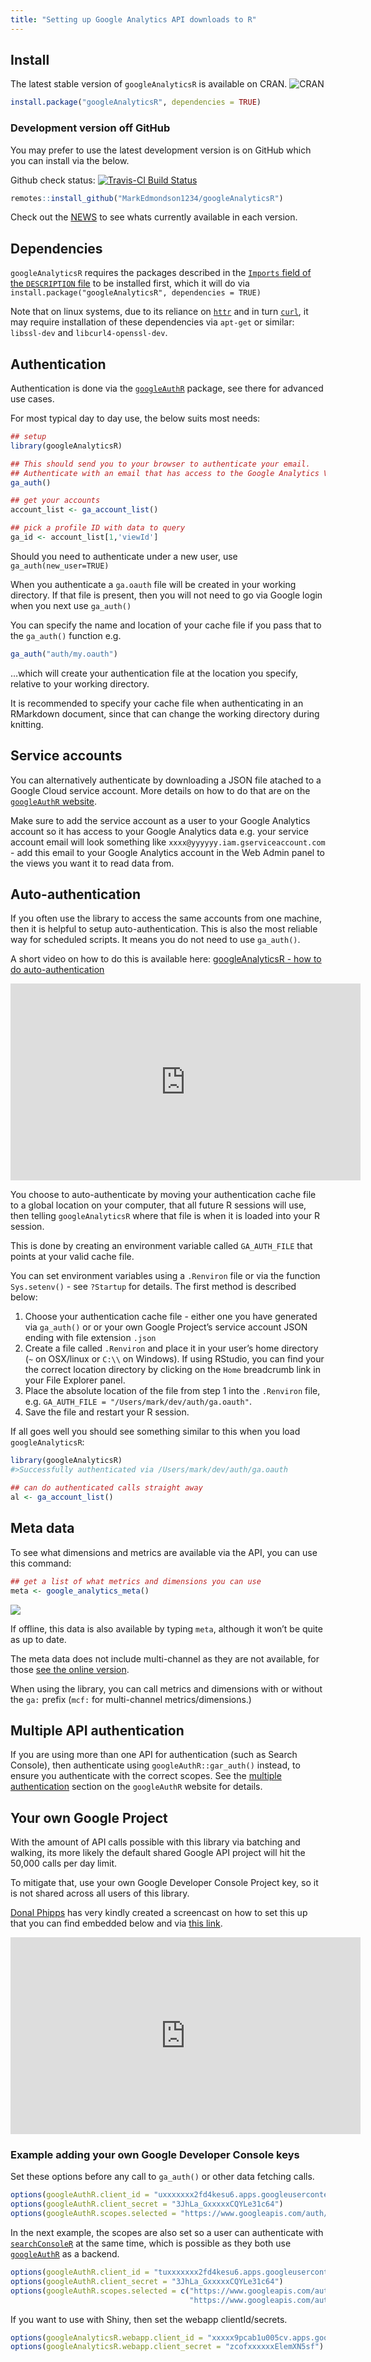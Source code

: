 ```yaml
---
title: "Setting up Google Analytics API downloads to R"
---
```


## Install

The latest stable version of `googleAnalyticsR` is available on CRAN.
![CRAN](http://www.r-pkg.org/badges/version/googleAnalyticsR)

```r
install.package("googleAnalyticsR", dependencies = TRUE)
```

### Development version off GitHub

You may prefer to use the latest development version is on GitHub which you can install via the below.

Github check status: [![Travis-CI Build Status](https://travis-ci.org/MarkEdmondson1234/googleAnalyticsR.svg?branch=master)](https://travis-ci.org/MarkEdmondson1234/googleAnalyticsR)

```r
remotes::install_github("MarkEdmondson1234/googleAnalyticsR")
```

Check out the [NEWS](https://github.com/MarkEdmondson1234/googleAnalyticsR/blob/master/NEWS.md) to see whats currently available in each version.

## Dependencies

`googleAnalyticsR` requires the packages described in the [`Imports` field of the `DESCRIPTION` file](https://github.com/MarkEdmondson1234/googleAnalyticsR/blob/master/DESCRIPTION) to be installed first, which it will do via `install.package("googleAnalyticsR", dependencies = TRUE)`

Note that on linux systems, due to its reliance on [`httr`]( https://CRAN.R-project.org/package=httr ) and in turn [`curl`]( https://CRAN.R-project.org/package=curl), it may require installation of these dependencies via `apt-get` or similar: `libssl-dev` and `libcurl4-openssl-dev`.

## Authentication

Authentication is done via the [`googleAuthR`](http://code.markedmondson.me/googleAuthR/articles/google-authentication-types.html) package, see there for advanced use cases. 

For most typical day to day use, the below suits most needs:

```r
## setup
library(googleAnalyticsR)

## This should send you to your browser to authenticate your email.
## Authenticate with an email that has access to the Google Analytics View you want to use.
ga_auth()

## get your accounts
account_list <- ga_account_list()

## pick a profile ID with data to query
ga_id <- account_list[1,'viewId']

```

Should you need to authenticate under a new user, use `ga_auth(new_user=TRUE)`

When you authenticate a `ga.oauth` file will be created in your working directory.  If that file is present, then you will not need to go via Google login when you next use `ga_auth()`

You can specify the name and location of your cache file if you pass that to the `ga_auth()` function e.g.

```r
ga_auth("auth/my.oauth")
```

...which will create your authentication file at the location you specify, relative to your working directory. 

It is recommended to specify your cache file when authenticating in an RMarkdown document, since that can change the working directory during knitting. 

## Service accounts

You can alternatively authenticate by downloading a JSON file atached to a Google Cloud service account.  More details on how to do that are on the [`googleAuthR` website](http://code.markedmondson.me/googleAuthR/articles/google-authentication-types.html#authentication-with-a-json-file-via-service-accounts).  

Make sure to add the service account as a user to your Google Analytics account so it has access to your Google Analytics data e.g. your service account email will look something like `xxxx@yyyyyy.iam.gserviceaccount.com` - add this email to your Google Analytics account in the Web Admin panel to the views you want it to read data from. 

## Auto-authentication

If you often use the library to access the same accounts from one machine, then it is helpful to setup auto-authentication.  This is also the most reliable way for scheduled scripts. It means you do not need to use `ga_auth()`.

A short video on how to do this is available here: [googleAnalyticsR - how to do auto-authentication](https://www.youtube.com/watch?v=zgwDQu-mCOc)

<iframe width="560" height="315" src="http://www.youtube.com/embed/zgwDQu-mCOc?rel=0" frameborder="0" allowfullscreen></iframe>

You choose to auto-authenticate by moving your authentication cache file to a global location on your computer, that all future R sessions will use, then telling `googleAnalyticsR` where that file is when it is loaded into your R session. 

This is done by creating an environment variable called `GA_AUTH_FILE` that points at your valid cache file.

You can set environment variables using a `.Renviron` file or via the function `Sys.setenv()` - see `?Startup` for details. The first method is described below:

1. Choose your authentication cache file - either one you have generated via `ga_auth()` or or your own Google Project's service account JSON ending with file extension `.json`
2. Create a file called `.Renviron` and place it in your user's home directory (`~` on OSX/linux or `C:\\` on Windows).  If using RStudio, you can find your the correct location directory by clicking on the `Home` breadcrumb link in your File Explorer panel.
3. Place the absolute location of the file from step 1 into the `.Renviron` file, e.g.
`GA_AUTH_FILE = "/Users/mark/dev/auth/ga.oauth"`.
4. Save the file and restart your R session. 

If all goes well you should see something similar to this when you load `googleAnalyticsR`:

```r
library(googleAnalyticsR)
#>Successfully authenticated via /Users/mark/dev/auth/ga.oauth

## can do authenticated calls straight away
al <- ga_account_list()
```

## Meta data

To see what dimensions and metrics are available via the API, you can use this command:

```r
## get a list of what metrics and dimensions you can use
meta <- google_analytics_meta()
```

![](meta_data_screenshot.png)

If offline, this data is also available by typing `meta`, although it won't be quite as up to date.  

The meta data does not include multi-channel as they are not available, for those [see the online version](https://developers.google.com/analytics/devguides/reporting/mcf/dimsmets/).

When using the library, you can call metrics and dimensions with or without the `ga:` prefix (`mcf:` for multi-channel metrics/dimensions.)

## Multiple API authentication

If you are using more than one API for authentication (such as Search Console), then authenticate using `googleAuthR::gar_auth()` instead, to ensure you authenticate with the correct scopes. See the [multiple authentication](http://code.markedmondson.me/googleAuthR/articles/google-authentication-types.html#multiple-authentication-tokens) section on the `googleAuthR` website for details.

## Your own Google Project

With the amount of API calls possible with this library via batching and walking, its more likely the default shared Google API project will hit the 50,000 calls per day limit.

To mitigate that, use your own Google Developer Console Project key, so it is not shared across all users of this library.

[Donal Phipps](http://donalphipps.co.uk/) has very kindly created a screencast on how to set this up that you can find embedded below and via [this link](https://www.youtube.com/watch?v=4B88dRbwNfc).

<iframe width="560" height="315" src="http://www.youtube.com/embed/4B88dRbwNfc?rel=0" frameborder="0" allowfullscreen></iframe>

### Example adding your own Google Developer Console keys

Set these options before any call to `ga_auth()` or other data fetching calls.

```r
options(googleAuthR.client_id = "uxxxxxxx2fd4kesu6.apps.googleusercontent.com")
options(googleAuthR.client_secret = "3JhLa_GxxxxxCQYLe31c64")
options(googleAuthR.scopes.selected = "https://www.googleapis.com/auth/analytics")
```

In the next example, the scopes are also set so a user can authenticate with [`searchConsoleR`](http://code.markedmondson.me/searchConsoleR/) at the same time, which is possible as they both use [`googleAuthR`](http://code.markedmondson.me/googleAuthR/) as a backend.

```r
options(googleAuthR.client_id = "tuxxxxxxx2fd4kesu6.apps.googleusercontent.com")
options(googleAuthR.client_secret = "3JhLa_GxxxxxCQYLe31c64")
options(googleAuthR.scopes.selected = c("https://www.googleapis.com/auth/analytics",
                                        "https://www.googleapis.com/auth/webmasters"))
```

If you want to use with Shiny, then set the webapp clientId/secrets.

```r
options(googleAnalyticsR.webapp.client_id = "xxxxx9pcab1u005cv.apps.googleusercontent.com")
options(googleAnalyticsR.webapp.client_secret = "zcofxxxxxxElemXN5sf")
```

